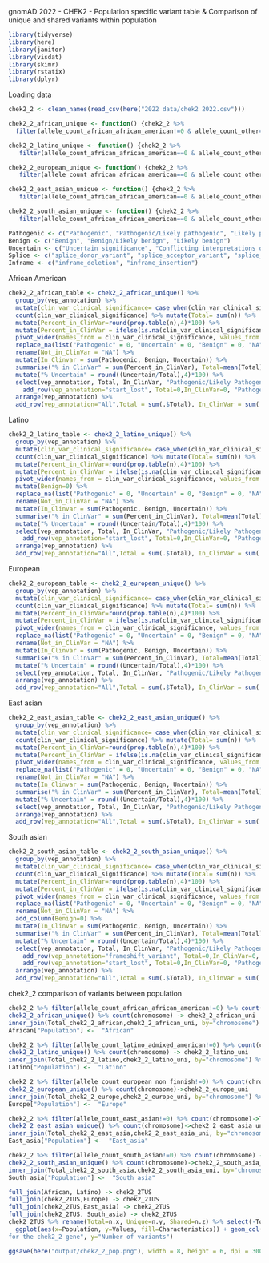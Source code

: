 gnomAD 2022 - CHEK2 - Population specific variant table & Comparison of unique and shared variants within population

```{r}
library(tidyverse)
library(here)
library(janitor)
library(visdat)
library(skimr)
library(rstatix)
library(dplyr)
```

Loading data
```{r}
chek2_2 <- clean_names(read_csv(here("2022 data/chek2 2022.csv")))

chek2_2_african_unique <- function() {chek2_2 %>% 
  filter(allele_count_african_african_american!=0 & allele_count_other==0 & allele_count_latino_admixed_american==0 & allele_count_ashkenazi_jewish==0 & allele_count_east_asian==0 & allele_count_european_finnish==0 & allele_count_european_non_finnish==0 , allele_count_south_asian==0)}

chek2_2_latino_unique <- function() {chek2_2 %>% 
   filter(allele_count_african_african_american==0 & allele_count_other==0 & allele_count_latino_admixed_american!=0 & allele_count_ashkenazi_jewish==0 & allele_count_east_asian==0 & allele_count_european_finnish==0 & allele_count_european_non_finnish==0 , allele_count_south_asian==0)}

chek2_2_european_unique <- function() {chek2_2 %>% 
   filter(allele_count_african_african_american==0 & allele_count_other==0 & allele_count_latino_admixed_american==0 & allele_count_ashkenazi_jewish==0 & allele_count_east_asian==0 & allele_count_european_finnish==0 & allele_count_european_non_finnish!=0 , allele_count_south_asian==0)}

chek2_2_east_asian_unique <- function() {chek2_2 %>% 
   filter(allele_count_african_african_american==0 & allele_count_other==0 & allele_count_latino_admixed_american==0 & allele_count_ashkenazi_jewish==0 & allele_count_east_asian!=0 & allele_count_european_finnish==0 & allele_count_european_non_finnish==0 , allele_count_south_asian==0)}

chek2_2_south_asian_unique <- function() {chek2_2 %>% 
   filter(allele_count_african_african_american==0 & allele_count_other==0 & allele_count_latino_admixed_american==0 & allele_count_ashkenazi_jewish==0 & allele_count_east_asian==0 & allele_count_european_finnish==0 & allele_count_european_non_finnish==0 , allele_count_south_asian!=0)}

Pathogenic <- c("Pathogenic", "Pathogenic/Likely pathogenic", "Likely pathogenic")
Benign <- c("Benign", "Benign/Likely benign", "Likely benign")
Uncertain <- c("Uncertain significance", "Conflicting interpretations of pathogenicity")
Splice <- c("splice_donor_variant", "splice_acceptor_variant", "splice_region_variant")
Inframe <- c("inframe_deletion", "inframe_insertion")
```

African American
```{r}
chek2_2_african_table <- chek2_2_african_unique() %>% 
  group_by(vep_annotation) %>% 
  mutate(clin_var_clinical_significance= case_when(clin_var_clinical_significance %in% Pathogenic ~ "Pathogenic", clin_var_clinical_significance %in% Uncertain ~ "Uncertain", clin_var_clinical_significance %in% Benign ~ "Benign", clin_var_clinical_significance=="not provided" ~ NA, TRUE~clin_var_clinical_significance)) %>% mutate(vep_annotation=case_when(vep_annotation %in% Splice ~ "splice_site_variant", vep_annotation %in% Inframe ~ "inframe_variant", vep_annotation%in%Stop ~ "stop_variant", TRUE ~ vep_annotation)) %>% 
  count(clin_var_clinical_significance) %>% mutate(Total= sum(n)) %>% 
  mutate(Percent_in_ClinVar=round(prop.table(n),4)*100) %>% 
  mutate(Percent_in_ClinVar = ifelse(is.na(clin_var_clinical_significance), 0, Percent_in_ClinVar)) %>%
  pivot_wider(names_from = clin_var_clinical_significance, values_from = n) %>%
  replace_na(list("Pathogenic" = 0, "Uncertain" = 0, "Benign" = 0, "NA" = 0)) %>%
  rename(Not_in_ClinVar = "NA") %>%
  mutate(In_Clinvar = sum(Pathogenic, Benign, Uncertain)) %>% 
  summarise("% in ClinVar" = sum(Percent_in_ClinVar), Total=mean(Total), "Benign/Likely Benign"=sum(Benign), "Pathogenic/Likely Pathogenic"=sum(Pathogenic), Uncertain=sum(Uncertain), "Not in Clinvar"=sum(Not_in_ClinVar), In_ClinVar= mean(In_Clinvar)) %>% 
  mutate("% Uncertain" = round((Uncertain/Total),4)*100) %>% 
  select(vep_annotation, Total, In_ClinVar, "Pathogenic/Likely Pathogenic", "Benign/Likely Benign", Uncertain,"Not in Clinvar", "% in ClinVar", "% Uncertain") %>% 
    add_row(vep_annotation="start_lost", Total=0,In_ClinVar=0, "Pathogenic/Likely Pathogenic"=0, "Benign/Likely Benign"=0, Uncertain=0,"Not in Clinvar"=0, "% in ClinVar"=0, "% Uncertain"=0) %>% 
  arrange(vep_annotation) %>% 
  add_row(vep_annotation="All",Total = sum(.$Total), In_ClinVar = sum(.$In_ClinVar), "Pathogenic/Likely Pathogenic" = sum(.$"Pathogenic/Likely Pathogenic"), "Benign/Likely Benign"=sum(.$"Benign/Likely Benign"), Uncertain=sum(.$Uncertain),"Not in Clinvar"=sum(.$"Not in Clinvar"), "% in ClinVar"=round((In_ClinVar/Total)*100,2), "% Uncertain"=round((Uncertain/In_ClinVar)*100,2))
```

Latino
```{r}
chek2_2_latino_table <- chek2_2_latino_unique() %>% 
  group_by(vep_annotation) %>% 
  mutate(clin_var_clinical_significance= case_when(clin_var_clinical_significance %in% Pathogenic ~ "Pathogenic", clin_var_clinical_significance %in% Uncertain ~ "Uncertain", clin_var_clinical_significance %in% Benign ~ "Benign", clin_var_clinical_significance=="not provided" ~ NA, TRUE~clin_var_clinical_significance)) %>% mutate(vep_annotation=case_when(vep_annotation %in% Splice ~ "splice_site_variant", vep_annotation %in% Inframe ~ "inframe_variant", vep_annotation%in%Stop ~ "stop_variant", TRUE ~ vep_annotation)) %>% 
  count(clin_var_clinical_significance) %>% mutate(Total= sum(n)) %>% 
  mutate(Percent_in_ClinVar=round(prop.table(n),4)*100) %>% 
  mutate(Percent_in_ClinVar = ifelse(is.na(clin_var_clinical_significance), 0, Percent_in_ClinVar)) %>%
  pivot_wider(names_from = clin_var_clinical_significance, values_from = n) %>%
  mutate(Benign=0) %>% 
  replace_na(list("Pathogenic" = 0, "Uncertain" = 0, "Benign" = 0, "NA" = 0)) %>%
  rename(Not_in_ClinVar = "NA") %>%
  mutate(In_Clinvar = sum(Pathogenic, Benign, Uncertain)) %>% 
  summarise("% in ClinVar" = sum(Percent_in_ClinVar), Total=mean(Total), "Benign/Likely Benign"=sum(Benign), "Pathogenic/Likely Pathogenic"=sum(Pathogenic), Uncertain=sum(Uncertain), "Not in Clinvar"=sum(Not_in_ClinVar), In_ClinVar= mean(In_Clinvar)) %>% 
  mutate("% Uncertain" = round((Uncertain/Total),4)*100) %>% 
  select(vep_annotation, Total, In_ClinVar, "Pathogenic/Likely Pathogenic", "Benign/Likely Benign", Uncertain,"Not in Clinvar", "% in ClinVar", "% Uncertain") %>%
    add_row(vep_annotation="start_lost", Total=0,In_ClinVar=0, "Pathogenic/Likely Pathogenic"=0, "Benign/Likely Benign"=0, Uncertain=0,"Not in Clinvar"=0, "% in ClinVar"=0, "% Uncertain"=0) %>% 
  arrange(vep_annotation) %>% 
  add_row(vep_annotation="All",Total = sum(.$Total), In_ClinVar = sum(.$In_ClinVar), "Pathogenic/Likely Pathogenic" = sum(.$"Pathogenic/Likely Pathogenic"), "Benign/Likely Benign"=sum(.$"Benign/Likely Benign"), Uncertain=sum(.$Uncertain),"Not in Clinvar"=sum(.$"Not in Clinvar"), "% in ClinVar"=round((In_ClinVar/Total)*100,2), "% Uncertain"=round((Uncertain/In_ClinVar)*100,2))
```

European
```{r}
chek2_2_european_table <- chek2_2_european_unique() %>% 
  group_by(vep_annotation) %>% 
  mutate(clin_var_clinical_significance= case_when(clin_var_clinical_significance %in% Pathogenic ~ "Pathogenic", clin_var_clinical_significance %in% Uncertain ~ "Uncertain", clin_var_clinical_significance %in% Benign ~ "Benign", clin_var_clinical_significance=="not provided" ~ NA, TRUE~clin_var_clinical_significance)) %>% mutate(vep_annotation=case_when(vep_annotation %in% Splice ~ "splice_site_variant", vep_annotation %in% Inframe ~ "inframe_variant", vep_annotation%in%Stop ~ "stop_variant", TRUE ~ vep_annotation)) %>% 
  count(clin_var_clinical_significance) %>% mutate(Total= sum(n)) %>% 
  mutate(Percent_in_ClinVar=round(prop.table(n),4)*100) %>% 
  mutate(Percent_in_ClinVar = ifelse(is.na(clin_var_clinical_significance), 0, Percent_in_ClinVar)) %>%
  pivot_wider(names_from = clin_var_clinical_significance, values_from = n) %>%
  replace_na(list("Pathogenic" = 0, "Uncertain" = 0, "Benign" = 0, "NA" = 0)) %>%
  rename(Not_in_ClinVar = "NA") %>%
  mutate(In_Clinvar = sum(Pathogenic, Benign, Uncertain)) %>% 
  summarise("% in ClinVar" = sum(Percent_in_ClinVar), Total=mean(Total), "Benign/Likely Benign"=sum(Benign), "Pathogenic/Likely Pathogenic"=sum(Pathogenic), Uncertain=sum(Uncertain), "Not in Clinvar"=sum(Not_in_ClinVar), In_ClinVar= mean(In_Clinvar)) %>% 
  mutate("% Uncertain" = round((Uncertain/Total),4)*100) %>% 
  select(vep_annotation, Total, In_ClinVar, "Pathogenic/Likely Pathogenic", "Benign/Likely Benign", Uncertain,"Not in Clinvar", "% in ClinVar", "% Uncertain") %>% 
  arrange(vep_annotation) %>% 
  add_row(vep_annotation="All",Total = sum(.$Total), In_ClinVar = sum(.$In_ClinVar), "Pathogenic/Likely Pathogenic" = sum(.$"Pathogenic/Likely Pathogenic"), "Benign/Likely Benign"=sum(.$"Benign/Likely Benign"), Uncertain=sum(.$Uncertain),"Not in Clinvar"=sum(.$"Not in Clinvar"), "% in ClinVar"=round((In_ClinVar/Total)*100,2), "% Uncertain"=round((Uncertain/In_ClinVar)*100,2))
```

East asian
```{r}
chek2_2_east_asian_table <- chek2_2_east_asian_unique() %>% 
  group_by(vep_annotation) %>% 
  mutate(clin_var_clinical_significance= case_when(clin_var_clinical_significance %in% Pathogenic ~ "Pathogenic", clin_var_clinical_significance %in% Uncertain ~ "Uncertain", clin_var_clinical_significance %in% Benign ~ "Benign", clin_var_clinical_significance=="not provided" ~ NA, TRUE~clin_var_clinical_significance)) %>% mutate(vep_annotation=case_when(vep_annotation %in% Splice ~ "splice_site_variant", vep_annotation %in% Inframe ~ "inframe_variant", vep_annotation%in%Stop ~ "stop_variant", TRUE ~ vep_annotation)) %>% 
  count(clin_var_clinical_significance) %>% mutate(Total= sum(n)) %>% 
  mutate(Percent_in_ClinVar=round(prop.table(n),4)*100) %>% 
  mutate(Percent_in_ClinVar = ifelse(is.na(clin_var_clinical_significance), 0, Percent_in_ClinVar)) %>%
  pivot_wider(names_from = clin_var_clinical_significance, values_from = n) %>%
  replace_na(list("Pathogenic" = 0, "Uncertain" = 0, "Benign" = 0, "NA" = 0)) %>%
  rename(Not_in_ClinVar = "NA") %>%
  mutate(In_Clinvar = sum(Pathogenic, Benign, Uncertain)) %>% 
  summarise("% in ClinVar" = sum(Percent_in_ClinVar), Total=mean(Total), "Benign/Likely Benign"=sum(Benign), "Pathogenic/Likely Pathogenic"=sum(Pathogenic), Uncertain=sum(Uncertain), "Not in Clinvar"=sum(Not_in_ClinVar), In_ClinVar= mean(In_Clinvar)) %>% 
  mutate("% Uncertain" = round((Uncertain/Total),4)*100) %>% 
  select(vep_annotation, Total, In_ClinVar, "Pathogenic/Likely Pathogenic", "Benign/Likely Benign", Uncertain,"Not in Clinvar", "% in ClinVar", "% Uncertain") %>% 
  arrange(vep_annotation) %>% 
  add_row(vep_annotation="All",Total = sum(.$Total), In_ClinVar = sum(.$In_ClinVar), "Pathogenic/Likely Pathogenic" = sum(.$"Pathogenic/Likely Pathogenic"), "Benign/Likely Benign"=sum(.$"Benign/Likely Benign"), Uncertain=sum(.$Uncertain),"Not in Clinvar"=sum(.$"Not in Clinvar"), "% in ClinVar"=round((In_ClinVar/Total)*100,2), "% Uncertain"=round((Uncertain/In_ClinVar)*100,2))
```

South asian
```{r}
chek2_2_south_asian_table <- chek2_2_south_asian_unique() %>% 
  group_by(vep_annotation) %>% 
  mutate(clin_var_clinical_significance= case_when(clin_var_clinical_significance %in% Pathogenic ~ "Pathogenic", clin_var_clinical_significance %in% Uncertain ~ "Uncertain", clin_var_clinical_significance %in% Benign ~ "Benign", clin_var_clinical_significance=="not provided" ~ NA, TRUE~clin_var_clinical_significance)) %>% mutate(vep_annotation=case_when(vep_annotation %in% Splice ~ "splice_site_variant", vep_annotation %in% Inframe ~ "inframe_variant", vep_annotation%in%Stop ~ "stop_variant", TRUE ~ vep_annotation)) %>% 
  count(clin_var_clinical_significance) %>% mutate(Total= sum(n)) %>% 
  mutate(Percent_in_ClinVar=round(prop.table(n),4)*100) %>% 
  mutate(Percent_in_ClinVar = ifelse(is.na(clin_var_clinical_significance), 0, Percent_in_ClinVar)) %>%
  pivot_wider(names_from = clin_var_clinical_significance, values_from = n) %>%
  replace_na(list("Pathogenic" = 0, "Uncertain" = 0, "Benign" = 0, "NA" = 0)) %>%
  rename(Not_in_ClinVar = "NA") %>%
  add_column(Benign=0) %>% 
  mutate(In_Clinvar = sum(Pathogenic, Benign, Uncertain)) %>% 
  summarise("% in ClinVar" = sum(Percent_in_ClinVar), Total=mean(Total), "Benign/Likely Benign"=sum(Benign), "Pathogenic/Likely Pathogenic"=sum(Pathogenic), Uncertain=sum(Uncertain), "Not in Clinvar"=sum(Not_in_ClinVar), In_ClinVar= mean(In_Clinvar)) %>% 
  mutate("% Uncertain" = round((Uncertain/Total),4)*100) %>% 
  select(vep_annotation, Total, In_ClinVar, "Pathogenic/Likely Pathogenic", "Benign/Likely Benign", Uncertain,"Not in Clinvar", "% in ClinVar", "% Uncertain") %>% 
    add_row(vep_annotation="frameshift_variant", Total=0,In_ClinVar=0, "Pathogenic/Likely Pathogenic"=0, "Benign/Likely Benign"=0, Uncertain=0,"Not in Clinvar"=0, "% in ClinVar"=0, "% Uncertain"=0) %>%
    add_row(vep_annotation="start_lost", Total=0,In_ClinVar=0, "Pathogenic/Likely Pathogenic"=0, "Benign/Likely Benign"=0, Uncertain=0,"Not in Clinvar"=0, "% in ClinVar"=0, "% Uncertain"=0) %>% 
  arrange(vep_annotation) %>% 
  add_row(vep_annotation="All",Total = sum(.$Total), In_ClinVar = sum(.$In_ClinVar), "Pathogenic/Likely Pathogenic" = sum(.$"Pathogenic/Likely Pathogenic"), "Benign/Likely Benign"=sum(.$"Benign/Likely Benign"), Uncertain=sum(.$Uncertain),"Not in Clinvar"=sum(.$"Not in Clinvar"), "% in ClinVar"=round((In_ClinVar/Total)*100,2), "% Uncertain"=round((Uncertain/In_ClinVar)*100,2))
```

chek2_2 comparison of variants between population
```{r}
chek2_2 %>% filter(allele_count_african_african_american!=0) %>% count(chromosome)->Total_chek2_2_african
chek2_2_african_unique() %>% count(chromosome) -> chek2_2_african_uni
inner_join(Total_chek2_2_african,chek2_2_african_uni, by="chromosome") %>% mutate(n.z=n.x-n.y) %>% rename(Population=chromosome) -> African
African["Population"] <-  "African"

chek2_2 %>% filter(allele_count_latino_admixed_american!=0) %>% count(chromosome)->Total_chek2_2_latino
chek2_2_latino_unique() %>% count(chromosome) -> chek2_2_latino_uni
inner_join(Total_chek2_2_latino,chek2_2_latino_uni, by="chromosome") %>% mutate(n.z=n.x-n.y) %>% rename(Population=chromosome) -> Latino
Latino["Population"] <-  "Latino"

chek2_2 %>% filter(allele_count_european_non_finnish!=0) %>% count(chromosome)->Total_chek2_2_europe
chek2_2_european_unique() %>% count(chromosome)->chek2_2_europe_uni
inner_join(Total_chek2_2_europe,chek2_2_europe_uni, by="chromosome") %>% mutate(n.z=n.x-n.y) %>% rename(Population=chromosome) -> Europe
Europe["Population"] <-  "Europe"

chek2_2 %>% filter(allele_count_east_asian!=0) %>% count(chromosome)->Total_chek2_2_east_asia
chek2_2_east_asian_unique() %>% count(chromosome)->chek2_2_east_asia_uni
inner_join(Total_chek2_2_east_asia,chek2_2_east_asia_uni, by="chromosome") %>% mutate(n.z=n.x-n.y) %>% rename(Population=chromosome) -> East_asia
East_asia["Population"] <-  "East_asia"

chek2_2 %>% filter(allele_count_south_asian!=0) %>% count(chromosome) -> Total_chek2_2_south_asia
chek2_2_south_asian_unique() %>% count(chromosome)->chek2_2_south_asia_uni
inner_join(Total_chek2_2_south_asia,chek2_2_south_asia_uni, by="chromosome") %>% mutate(n.z=n.x-n.y) %>% rename(Population=chromosome) -> South_asia
South_asia["Population"] <-  "South_asia"

full_join(African, Latino) -> chek2_2TUS
full_join(chek2_2TUS,Europe) -> chek2_2TUS
full_join(chek2_2TUS,East_asia) -> chek2_2TUS
full_join(chek2_2TUS, South_asia) -> chek2_2TUS
chek2_2TUS %>% rename(Total=n.x, Unique=n.y, Shared=n.z) %>% select(-Total) %>% pivot_longer(cols = c(Unique, Shared), names_to = "Characteristics", values_to = "Values") %>% 
  ggplot(aes(x=Population, y=Values, fill=Characteristics)) + geom_col(position="dodge") + geom_text(aes(label = Values), position = position_dodge(1))+ labs(title= "Comparison of shared and unique variants between populations 
for the chek2_2 gene", y="Number of variants")

ggsave(here("output/chek2_2_pop.png"), width = 8, height = 6, dpi = 300)
```
